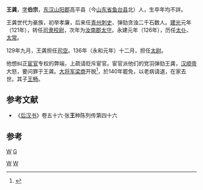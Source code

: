 '''王龚'''，[[表字|字]]'''伯宗'''，[[东汉|东汉]][[山阳郡|山阳郡]]高平县（今[[山东省|山东省]][[鱼台县|鱼台县]]北）人，生卒年均不詳。

王龚世代为豪族，初举孝廉，后来任[[青州|青州]][[刺史|刺史]]、弹劾贪浊二千石数人。[[建光_(东汉)|建光]]元年（121年），转任[[司隶校尉|司隶校尉]]，次年为[[汝南郡|汝南郡]][[太守|太守]]。永建元年（126年），历任[[太仆|太仆]]、[[太常|太常]]。

129年九月，王龚担任[[司空|司空]]。136年（永和元年）十二月，担任[[太尉|太尉]]。

他想纠正[[宦官|宦官]]专权的弊端，上疏请贬斥宦官。宦官派他们的党羽弹劾王龚，[[汉顺帝|汉顺帝]]大怒，要问罪于王龚。[[大将军|大将军]][[梁商|梁商]]开脱<ref>{{Cite book|title=中国文学编年史 汉魏卷|last=陈文新主编；石观海卷主编|first=|publisher=长沙：湖南人民出版社|year=2006.09|isbn=7-5438-4529-6|location=|pages=279}}</ref>，於140年罷免，以老病请退，在家去世。其子[[王畅_(古代)|王畅]]。

==参考文献==
*《[[后汉书|后汉书]]》卷五十六·张'''王'''种陈列传第四十六

==参考==
{{reflist}}
{{东汉大司空司空}}
{{东汉大司马太尉}}
[[Category:东汉司空|W]]
[[Category:东汉太尉|W]]
[[category:鱼台人|W]]
[[category:王姓|G]]